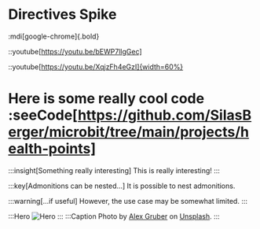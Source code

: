 # Directives Spike

:mdi[google-chrome]{.bold}

::youtube[https://youtu.be/bEWP7llgGec]

::youtube[https://youtu.be/XqjzFh4eGzI]{width=60%}

# Here is some really cool code :seeCode[https://github.com/SilasBerger/microbit/tree/main/projects/health-points]

:::insight[Something really interesting]
This is really interesting!
:::

:::key[Admonitions can be nested...]
It is possible to nest admonitions.

:::warning[...if useful]
However, the use case may be somewhat limited.
:::

:::Hero
![Hero](img/hero.jpeg)
:::
:::Caption
Photo by [Alex Gruber](https://unsplash.com/@alex_gruber?utm_content=creditCopyText&utm_medium=referral&utm_source=unsplash)
on [Unsplash](https://unsplash.com/photos/man-in-black-jacket-and-black-pants-standing-on-rock-formation-looking-at-the-mountains-during-ZOCb5G9tA7A?utm_content=creditCopyText&utm_medium=referral&utm_source=unsplash).
:::

